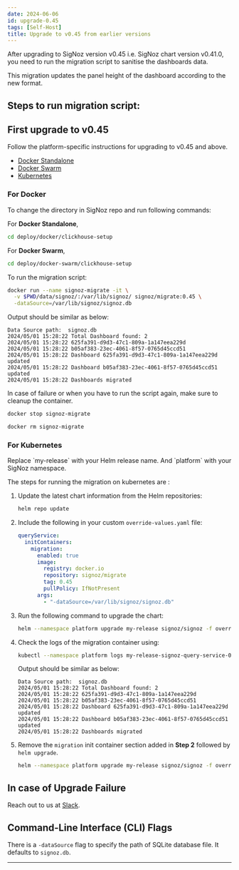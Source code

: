 ```yaml
---
date: 2024-06-06
id: upgrade-0.45
tags: [Self-Host]
title: Upgrade to v0.45 from earlier versions
---
```


After upgrading to SigNoz version v0.45 i.e. SigNoz chart version v0.41.0, you need to run the migration script to sanitise the dashboards data.

This migration updates the panel height of the dashboard according to the new format.

## Steps to run migration script:

## First upgrade to v0.45

Follow the platform-specific instructions for upgrading to v0.45 and above.

- [Docker Standalone][1]
- [Docker Swarm][2]
- [Kubernetes][3]

### For Docker

To change the directory in SigNoz repo and run following commands:

For **Docker Standalone**,

```bash
cd deploy/docker/clickhouse-setup
```

For **Docker Swarm**,
```bash
cd deploy/docker-swarm/clickhouse-setup
```

To run the migration script:

```bash
docker run --name signoz-migrate -it \
  -v $PWD/data/signoz/:/var/lib/signoz/ signoz/migrate:0.45 \
  -dataSource=/var/lib/signoz/signoz.db
```

Output should be similar as below:

```
Data Source path:  signoz.db
2024/05/01 15:28:22 Total Dashboard found: 2
2024/05/01 15:28:22 625fa391-d9d3-47c1-809a-1a147eea229d
2024/05/01 15:28:22 b05af383-23ec-4061-8f57-0765d45ccd51
2024/05/01 15:28:22 Dashboard 625fa391-d9d3-47c1-809a-1a147eea229d updated
2024/05/01 15:28:22 Dashboard b05af383-23ec-4061-8f57-0765d45ccd51 updated
2024/05/01 15:28:22 Dashboards migrated
```

In case of failure or when you have to run the script again, make sure to
cleanup the container.

```bash
docker stop signoz-migrate

docker rm signoz-migrate
```

### For Kubernetes

<Admonition type="info">
Replace `my-release` with your Helm release name. And `platform` with
your SigNoz namespace.
</Admonition>

The steps for running the migration on kubernetes are :

1. Update the latest chart information from the Helm repositories:

    ```bash
    helm repo update
    ```

2. Include the following in your custom `override-values.yaml` file:

    ```yaml
    queryService:
      initContainers:
        migration:
          enabled: true
          image:
            registry: docker.io
            repository: signoz/migrate
            tag: 0.45
            pullPolicy: IfNotPresent
          args:
            - "-dataSource=/var/lib/signoz/signoz.db"
    ```

3. Run the following command to upgrade the chart:

    ```bash
    helm --namespace platform upgrade my-release signoz/signoz -f override-values.yaml
    ```

4. Check the logs of the migration container using:

    ```bash
    kubectl --namespace platform logs my-release-signoz-query-service-0 -c my-release-signoz-query-service-migration
    ```

    Output should be similar as below:

    ```
    Data Source path:  signoz.db
    2024/05/01 15:28:22 Total Dashboard found: 2
    2024/05/01 15:28:22 625fa391-d9d3-47c1-809a-1a147eea229d
    2024/05/01 15:28:22 b05af383-23ec-4061-8f57-0765d45ccd51
    2024/05/01 15:28:22 Dashboard 625fa391-d9d3-47c1-809a-1a147eea229d updated
    2024/05/01 15:28:22 Dashboard b05af383-23ec-4061-8f57-0765d45ccd51 updated
    2024/05/01 15:28:22 Dashboards migrated
    ```

5. Remove the `migration` init container section added in **Step 2**
  followed by `helm upgrade`.

    ```bash
    helm --namespace platform upgrade my-release signoz/signoz -f override-values.yaml
    ``` 

## In case of Upgrade Failure

Reach out to us at [Slack][4].

## Command-Line Interface (CLI) Flags

There is a `-dataSource` flag to specify the path of SQLite database file.
It defaults to `signoz.db`.

---

[1]: https://signoz.io/docs/operate/migration/upgrade-standard/#docker-standalone
[2]: https://signoz.io/docs/operate/migration/upgrade-standard/#docker-swarm-cluster
[3]: https://signoz.io/docs/operate/migration/upgrade-standard/#kubernetes-deployment
[4]: https://signoz.io/slack

